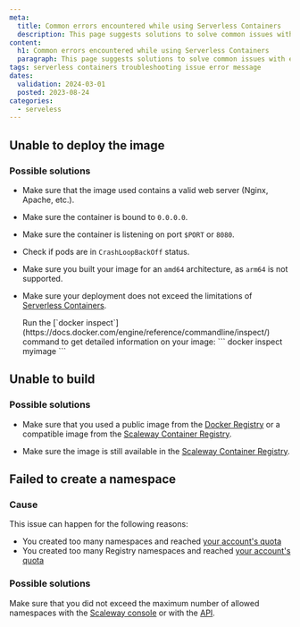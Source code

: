 ```yaml
---
meta:
  title: Common errors encountered while using Serverless Containers
  description: This page suggests solutions to solve common issues with error messages while using Serverless Containers
content:
  h1: Common errors encountered while using Serverless Containers
  paragraph: This page suggests solutions to solve common issues with error messages while using Serverless Containers
tags: serverless containers troubleshooting issue error message
dates:
  validation: 2024-03-01
  posted: 2023-08-24
categories:
  - serveless
---
```


## Unable to deploy the image

### Possible solutions

- Make sure that the image used contains a valid web server (Nginx, Apache, etc.).

- Make sure the container is bound to `0.0.0.0`.

- Make sure the container is listening on port `$PORT` or `8080`.

- Check if pods are in `CrashLoopBackOff` status.

- Make sure you built your image for an `amd64` architecture, as `arm64` is not supported.

- Make sure your deployment does not exceed the limitations of [Serverless Containers](/serverless/containers/reference-content/containers-limitations/).

  <Message type="tip">
    Run the [`docker inspect`](https://docs.docker.com/engine/reference/commandline/inspect/) command to get detailed information on your image:
    ```
    docker inspect myimage
    ```
  </Message>

## Unable to build

### Possible solutions

- Make sure that you used a public image from the [Docker Registry](https://docs.docker.com/registry/) or a compatible image from the [Scaleway Container Registry](/serverless/containers/how-to/deploy-a-container-from-scaleway-container-registry/).

- Make sure the image is still available in the [Scaleway Container Registry](/containers/container-registry/concepts/#container-registry).

## Failed to create a namespace

### Cause

This issue can happen for the following reasons: 

- You created too many namespaces and reached [your account's quota](/identity-and-access-management/organizations-and-projects/additional-content/organization-quotas/#serverless-containers)
- You created too many Registry namespaces and reached [your account's quota](/identity-and-access-management/organizations-and-projects/additional-content/organization-quotas/#container-registry)

### Possible solutions

Make sure that you did not exceed the maximum number of allowed namespaces with the [Scaleway console](https://console.scaleway.com/) or with the [API](https://www.scaleway.com/en/developers/api/serverless-containers/#path-namespaces-list-all-your-namespaces).

